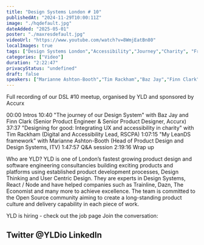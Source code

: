 ```yaml
---
title: "Design Systems London # 10"
publishedAt: "2024-11-29T10:00:11Z"
image: "./hqdefault.jpg"
dateAdded: "2025-05-01"
poster: "./maxresdefault.jpg"
videoUrl: "https://www.youtube.com/watch?v=8WmjEatBn80"
localImages: true
tags: ["Design Systems London","Accessibility","Journey","Charity", "Framework"]
categories: ["Video"]
duration: "2:22:47"
privacyStatus: "undefined"
draft: false
speakers: ["Marianne Ashton-Booth","Tim Rackham","Baz Jay","Finn Clark"]
---
```

Full recording of our DSL #10 meetup, organised by YLD and sponsored by Accurx

00:00 Intros
10:40 "The journey of our Design System" with Baz Jay and Finn Clark (Senior Product Engineer & Senior Product Designer, Accurx)
37:37 "Designing for good: Integrating UX and accessibility in charity" with Tim Rackham (Digital and Accessibility Lead, RSCPA)
1:07:15 "My LeanDS framework" with Marianne Ashton-Booth (Head of Product Design and Design Systems, ITV)
1:47:57 Q&A session
2:19:16 Wrap up

Who are YLD?
YLD is one of London’s fastest growing product design and software engineering consultancies building exciting products and platforms using established product development processes, Design Thinking and User Centric Design. They are experts in Design Systems, React / Node and have helped companies such as Trainline, Dazn, The Economist and many more to achieve excellence.
The team is committed to the Open Source community aiming to create a long-standing product culture and delivery capability in each piece of work.

YLD is hiring - check out the job page
Join the conversation:

Twitter @YLDio
LinkedIn
------
